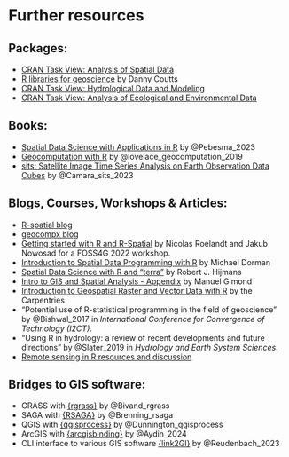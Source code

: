 # Further resources {.unnumbered}

## Packages: 
- [CRAN Task View: Analysis of Spatial Data](https://cloud.r-project.org/web/views/Spatial.html)
- [R libraries for geoscience](https://couttsgeodata.netlify.app/post/2021-02-28-r_geoscience/) by Danny Coutts
- [CRAN Task View: Hydrological Data and Modeling](https://cran.r-project.org/web/views/Hydrology.html)
- [CRAN Task View: Analysis of Ecological and Environmental Data](https://cran.r-project.org/web/views/Environmetrics.html)

## Books:

- [Spatial Data Science with Applications in R](https://r-spatial.org/book/) by @Pebesma_2023
- [Geocomputation with R](https://r.geocompx.org/) by @lovelace_geocomputation_2019
- [sits: Satellite Image Time Series Analysis on Earth Observation Data Cubes](https://e-sensing.github.io/sitsbook/) by @Camara_sits_2023

## Blogs, Courses, Workshops & Articles:

- [R-spatial blog](https://r-spatial.org/)
- [geocompx blog](https://geocompx.org/post)
- [Getting started with R and R-Spatial](https://bakaniko.github.io/foss4g2022-getting-started-rspatial/) by Nicolas Roelandt and Jakub Nowosad for a FOSS4G 2022 workshop.
- [Introduction to Spatial Data Programming with R](https://geobgu.xyz/r-2022/) by Michael Dorman
- [Spatial Data Science with R and “terra”](https://rspatial.org/index.html) by Robert J. Hijmans
- [Intro to GIS and Spatial Analysis - Appendix](https://mgimond.github.io/Spatial/index.html) by Manuel Gimond
- [Introduction to Geospatial Raster and Vector Data with R](https://preview.carpentries.org/r-raster-vector-geospatial/index.html) by the Carpentries
- "Potential use of R-statistical programming in the field of geoscience" by @Bishwal_2017 in *International Conference for Convergence of Technology (I2CT)*.
- "Using R in hydrology: a review of recent developments and future directions" by @Slater_2019 in *Hydrology and Earth System Sciences*.
- [Remote sensing in R resources and discussion](https://github.com/r-spatial/discuss/issues/56#issuecomment-1742136917)

## Bridges to GIS software:

- GRASS with [{rgrass}](https://rsbivand.github.io/rgrass/) by @Bivand_rgrass
- SAGA with [{RSAGA}](https://github.com/r-spatial/RSAGA) by @Brenning_rsaga
- QGIS with [{qgisprocess}](https://r-spatial.github.io/qgisprocess/) by @Dunnington_qgisprocess
- ArcGIS with [{arcgisbinding}](https://r.esri.com/) by @Aydin_2024
- CLI interface to various GIS software [{link2GI}](https://github.com/r-spatial/link2GI) by @Reudenbach_2023